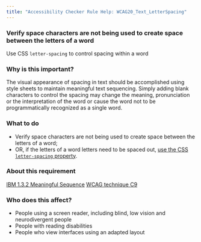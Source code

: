 ```yaml
---
title: "Accessibility Checker Rule Help: WCAG20_Text_LetterSpacing"
---
```


<div className="toolHelp">
<Row>
<Column colLg={16} colMd={8} colSm={4} className="toolHead">

### Verify space characters are not being used to create space between the letters of a word

<div id="locLevel"></div>

Use CSS `letter-spacing` to control spacing within a word

</Column>
</Row>
<Row>
<Column colLg={11} colMd={5} colSm={4} className="toolMain">

### Why is this important?

The visual appearance of spacing in text should be accomplished using style sheets to maintain meaningful text sequencing. Simply adding blank characters to control the spacing may change the meaning, pronunciation or the interpretation of the word or cause the word not to be programmatically recognized as a single word.

<div id="locSnippet"></div>

### What to do

 * Verify space characters are not being used to create space between the letters of a word;
 * OR, if the letters of a word letters need to be spaced out, [use the CSS `letter-spacing` property](https://www.w3.org/WAI/WCAG21/Techniques/css/C8.html).

</Column>
<Column colLg={5} colMd={3} colSm={4} className="toolLeft">

### About this requirement

[IBM 1.3.2 Meaningful Sequence](https://www.ibm.com/able/requirements/requirements/#1_3_2)
[WCAG technique C9](https://www.w3.org/WAI/WCAG21/Techniques/css/C8.html)

### Who does this affect?

 * People using a screen reader, including blind, low vision and neurodivergent people
 * People with reading disabilities
 * People who view interfaces using an adapted layout

</Column>
</Row>
</div>


